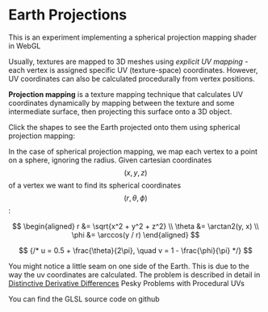 
# Earth Projections

<span className="description">
  This is an experiment implementing a spherical projection mapping shader in
  WebGL
</span>

Usually, textures are mapped to 3D meshes using _explicit UV mapping_ - each vertex is assigned specific UV (texture-space) coordinates. However, UV coordinates can also be calculated procedurally from vertex positions.

**Projection mapping** is a texture mapping technique that calculates UV coordinates dynamically by mapping between the texture and some intermediate surface, then projecting this surface onto a 3D object.

Click the shapes to see the Earth projected onto them using spherical projection mapping:

<Canvas />

In the case of spherical projection mapping, we map each vertex to a point on a sphere, ignoring the radius. Given cartesian coordinates $$(x,y,z)$$ of a vertex we want to find its spherical coordinates $$(r,\theta,\phi)$$:

$$
\begin{aligned}
    r &= \sqrt{x^2 + y^2 + z^2} \\
    \theta &= \arctan2(y, x) \\
    \phi &= \arccos(y / r)
\end{aligned}
$$

$$
{/* u = 0.5 + \frac{\theta}{2\pi}, \quad v = 1 - \frac{\phi}{\pi} */}
$$

You might notice a little seam on one side of the Earth. This is due to the way the uv coordinates are calculated. The problem is described in detail in [Distinctive Derivative Differences](https://bgolus.medium.com/distinctive-derivative-differences-cce38d36797b) Pesky Problems with Procedural UVs

You can find the GLSL source code on github
